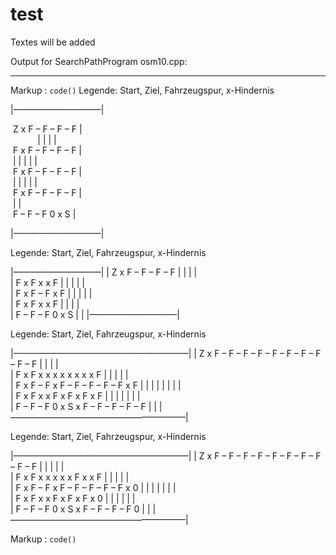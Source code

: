 # test

Textes will be added

Output for SearchPathProgram osm10.cpp:

- - - - 

Markup :  `code()`
   Legende: Start, Ziel, Fahrzeugspur, x-Hindernis

|------------------------------|

|  Z    x    F -- F -- F -- F  |
|            |    |    |    |  
|  F    x    F -- F -- F -- F  |
|  |         |    |    |    |  
|  F    x    F -- F -- F -- F  |
|  |         |    |    |    |  
|  F    x    F -- F -- F -- F  |
|  |         |                 
|  F -- F -- F    0    x    S  |
|
|------------------------------|

Legende: Start, Ziel, Fahrzeugspur, x-Hindernis

|------------------------------|
|  Z    x    F -- F -- F -- F  |
|            |              |  
|  F    x    F    x    x    F  |
|  |         |              |  
|  F    x    F -- F    x    F  |
|  |         |              |  
|  F    x    F    x    x    F  |
|  |         |                 
|  F -- F -- F    0    x    S  |
|
|------------------------------|

Legende: Start, Ziel, Fahrzeugspur, x-Hindernis

|------------------------------------------------------------|
|  Z    x    F -- F -- F -- F -- F -- F -- F -- F -- F -- F  |
|            |                                            |  
|  F    x    F    x    x    x    x    x    x    x    x    F  |
|  |         |                                            |  
|  F    x    F -- F    x    F -- F -- F -- F -- F    x    F  |
|  |         |              |         |         |         |  
|  F    x    F    x    x    F    x    F    x    F    x    F  |
|  |         |                        |         |         |  
|  F -- F -- F    0    x    S    x    F -- F -- F -- F -- F  |
|
|------------------------------------------------------------|

Legende: Start, Ziel, Fahrzeugspur, x-Hindernis

|------------------------------------------------------------|
|  Z    x    F -- F -- F -- F -- F -- F -- F -- F -- F -- F  |
|            |                             |              |  
|  F    x    F    x    x    x    x    x    F    x    x    F  |
|  |         |                             |                 
|  F    x    F -- F    x    F -- F -- F -- F -- F    x    0  |
|  |         |              |         |         |            
|  F    x    F    x    x    F    x    F    x    F    x    0  |
|  |         |                        |         |            
|  F -- F -- F    0    x    S    x    F -- F -- F -- F    0  |
|
|------------------------------------------------------------|



Markup :  `code()`
